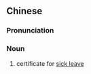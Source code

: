 {{also|病假条}}
==Chinese==
{{zh-forms|s=病假条|type=21}}

===Pronunciation===
{{zh-pron
|m=bìngjiàtiáo
|cat=n
}}

===Noun===
{{zh-noun}}

# certificate for [[sick leave]]